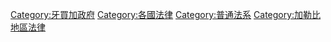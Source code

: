 [[Category:牙買加政府|Category:牙買加政府]]
[[Category:各國法律|Category:各國法律]]
[[Category:普通法系|Category:普通法系]]
[[Category:加勒比地區法律|Category:加勒比地區法律]]